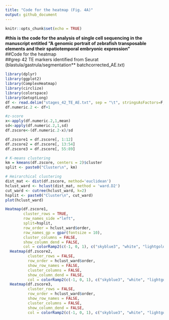 ```yaml
---
title: "Code for the heatmap (Fig. 4A)"
output: github_document
---
```


```r
knitr::opts_chunk$set(echo = TRUE)
```

**#this is the code for the analysis of single cell sequencing in the manuscript entitled "A genomic portrait of zebrafish transposable elements and their spatiotemporal embryonic expression"**<br>
##Code for the heatmap<br>
##grep 42 TE markers identified from Seurat (blastula/gastrula/segmentation** batchcorrected_AE.txt)

```r
library(dplyr)
library(ggplot2)
library(ComplexHeatmap)
library(circlize)
library(colorspace)
library(GetoptLong)
df <- read.delim("stages_42_TE_AE.txt", sep = "\t", stringsAsFactors=F, header = TRUE, row.names=1)
df.numeric.2 <- df+1

#z-score
x<-apply(df.numeric.2,1,mean)
sd<-apply(df.numeric.2,1,sd)
df.zscore<-(df.numeric.2-x)/sd

df.zscore1 = df.zscore[, 1:12]
df.zscore2 = df.zscore[, 13:54]
df.zscore3 = df.zscore[, 55:89]

# K-means clustering
km = kmeans(df.zscore, centers = 2)$cluster
split <- paste0("Cluster\n", km)

# Heirarchical clustering
dist_mat <- dist(df.zscore, method='euclidean')
hclust_ward <- hclust(dist_mat, method = 'ward.D2')
cut_ward <- cutree(hclust_ward, k=2)
hsplit <- paste0("Cluster\n", cut_ward)
plot(hclust_ward)

Heatmap(df.zscore1,
        cluster_rows = TRUE,
        row_names_side ="left",
        split=hsplit,
        row_order = hclust_ward$order,
        row_names_gp = gpar(fontsize = 10),
        cluster_columns = FALSE,
        show_column_dend = FALSE,
        col = colorRamp2(c(-1, 0, 1), c("skyblue3", "white", "lightgoldenrod1"))) +
  Heatmap(df.zscore2,
          cluster_rows = FALSE,
          row_order = hclust_ward$order,
          show_row_names = FALSE,
          cluster_columns = FALSE,
          show_column_dend = FALSE,
          col = colorRamp2(c(-1, 0, 1), c("skyblue3", "white", "lightgoldenrod1"))) +
  Heatmap(df.zscore3,
          cluster_rows = FALSE,
          row_order = hclust_ward$order,
          show_row_names = FALSE,
          cluster_columns = FALSE,
          show_column_dend = FALSE,
          col = colorRamp2(c(-1, 0, 1), c("skyblue3", "white", "lightgoldenrod1")))

```

